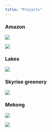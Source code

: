 ```yaml
---
title: "Projects"
---
```


### Amazon
::: {.grid}
::: {.g-col-6}
[![](/images/Slide4.jpeg)](Amazon/amazon_pub.qmd){fig-alt="Amazon"}
:::

::: {.g-col-6}
[![](/images/amazon_three/Slide1.png)](Amazon/amazon_three.qmd){fig-alt="Three Amazons"}
:::
:::

::: {.grid}
::: {.g-col-6}
### Lakes
[![](/images/Slide6.jpeg)](Lakes/lakes_pub.qmd){fig-alt="Lakes"}
:::

::: {.g-col-6}
### Skyrise greenery
[![](/images/skyrise.png)](https://storymaps.arcgis.com/stories/25467ad902224761b111cd5f588f8d0e){fig-alt="Skyrise greenery"}
:::
:::

### Mekong
::: {.grid}
::: {.g-col-6}
[![](/images/Slide8.jpeg)](Mekong/dams_pub.qmd){fig-alt="Mekong"}
:::

::: {.g-col-6}
[![](/images/story.png)](Mekong/dams_story.html){fig-alt="Story"}
:::
:::
